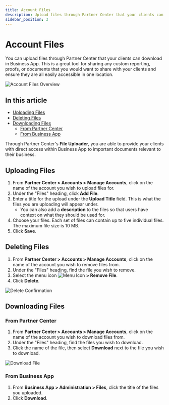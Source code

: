 ```yaml
---
title: Account Files
description: Upload files through Partner Center that your clients can download in Business App
sidebar_position: 3
---
```


# Account Files

You can upload files through Partner Center that your clients can download in Business App. This is a great tool for sharing any custom reporting, proofs, or documents that you would want to share with your clients and ensure they are all easily accessible in one location.

![Account Files Overview](./img/accounts/accounts-manage-accounts/account-files/main-image.png)

## In this article
- [Uploading Files](#uploading-files)
- [Deleting Files](#deleting-files)
- [Downloading Files](#downloading-files)
  - [From Partner Center](#from-partner-center)
  - [From Business App](#from-business-app)

Through Partner Center's **File Uploader**, you are able to provide your clients with direct access within Business App to important documents relevant to their business.

## Uploading Files

1. From **Partner Center > Accounts > Manage Accounts**, click on the name of the account you wish to upload files for.
2. Under the "Files" heading, click **Add File**.
3. Enter a title for the upload under the **Upload Title** field. This is what the files you are uploading will appear under.
   - You can also add a **description** to the files so that users have context on what they should be used for.
4. Choose your files. Each set of files can contain up to five individual files. The maximum file size is 10 MB.
5. Click **Save**.

## Deleting Files

1. From **Partner Center > Accounts > Manage Accounts**, click on the name of the account you wish to remove files from.
2. Under the "Files" heading, find the file you wish to remove.
3. Select the menu icon ![Menu Icon](./img/accounts/accounts-manage-accounts/account-files/menu-icon.png) **> Remove File**.
4. Click **Delete**.

![Delete Confirmation](./img/accounts/accounts-manage-accounts/account-files/delete-confirmation.png)

## Downloading Files

### From Partner Center

1. From **Partner Center > Accounts > Manage Accounts**, click on the name of the account you wish to download files from.
2. Under the "Files" heading, find the files you wish to download.
3. Click the name of the file, then select **Download** next to the file you wish to download.

![Download File](./img/accounts/accounts-manage-accounts/account-files/download-file.png)

### From Business App

1. From **Business App > Administration > Files**, click the title of the files you uploaded.
2. Click **Download**.